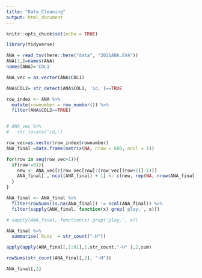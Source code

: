```yaml
---
title: "Data_Cleaning"
output: html_document
---
```


```r
knitr::opts_chunk$set(echo = TRUE)
```

```r
library(tidyverse)
```

```r
ANA = read_tsv(here::here("data", "2021ANA.EVA"))
ANA[1,]=names(ANA)
names(ANA)='COL1'
```

```r
ANA_vec = as.vector(ANA$COL1)

ANA$COL2= str_detect(ANA$COL1, 'id,')==TRUE

row_index <- ANA %>%
  mutate(rownumber = row_number()) %>%
  filter(ANA$COL2==TRUE)


# ANA_vec %>% 
#   str_locate('id,')

row_vec=as.vector(row_index$rownumber)
ANA_final =data.frame(matrix(NA, nrow = 600, ncol = 1))

for(row in seq(row_vec+1)){
  if(row!=81){
    new <- ANA_vec[c(row_vec[row]:(row_vec[(row+1)]-1))]
    ANA_final[ , ncol(ANA_final) + 1] <- c(new, rep(NA, nrow(ANA_final)-length(new)))
  }
}

ANA_final <- ANA_final %>% 
  filter(rowSums(is.na(ANA_final)) != ncol(ANA_final)) %>% 
  filter(sapply(ANA_final, function(x) grep('play,', x)))

# sapply(ANA_final, function(x) grep('play,', x))
```

```r
ANA_final %>% 
  summarise(`Runs` = str_count("-H"))

apply(apply(ANA_final[,1:81],1,str_count,"-H" ),2,sum)

rowSums(str_count(ANA_final[,2], "-H"))

ANA_final[,2]

```


